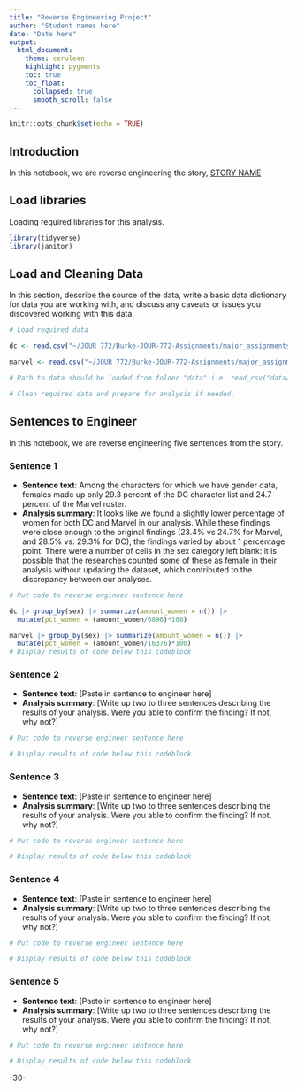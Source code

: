 ```yaml
---
title: "Reverse Engineering Project"
author: "Student names here"
date: "Date here"
output:
  html_document:
    theme: cerulean
    highlight: pygments
    toc: true
    toc_float:
      collapsed: true
      smooth_scroll: false
---
```


```r
knitr::opts_chunk$set(echo = TRUE)
```

## Introduction

In this notebook, we are reverse engineering the story, [STORY NAME](STORY%20URL)

## Load libraries

Loading required libraries for this analysis.

```r
library(tidyverse)
library(janitor)
```

## Load and Cleaning Data

In this section, describe the source of the data, write a basic data dictionary for data you are working with, and discuss any caveats or issues you discovered working with this data.

```r
# Load required data

dc <- read.csv("~/JOUR 772/Burke-JOUR-772-Assignments/major_assignments/reverse_engineering/data/dc-wikia-data.csv") |> clean_names()

marvel <- read.csv("~/JOUR 772/Burke-JOUR-772-Assignments/major_assignments/reverse_engineering/data/marvel-wikia-data.csv") |> clean_names()

# Path to data should be loaded from folder "data" i.e. read_csv("data/name_of_data.csv")

# Clean required data and prepare for analysis if needed. 


```

## Sentences to Engineer

In this notebook, we are reverse engineering five sentences from the story.

### Sentence 1

-   **Sentence text**: Among the characters for which we have gender data, females made up only 29.3 percent of the DC character list and 24.7 percent of the Marvel roster. 
-   **Analysis summary**: It looks like we found a slightly lower percentage of women for both DC and Marvel in our analysis. While these findings were close enough to the original findings (23.4% vs 24.7% for Marvel, and 28.5% vs. 29.3% for DC), the findings varied by about 1 percentage point. There were a number of cells in the sex category left blank: it is possible that the researches counted some of these as female in their analysis without updating the dataset, which contributed to the discrepancy between our analyses.

```r
# Put code to reverse engineer sentence here

dc |> group_by(sex) |> summarize(amount_women = n()) |> 
  mutate(pct_women = (amount_women/6896)*100)

marvel |> group_by(sex) |> summarize(amount_women = n()) |> 
  mutate(pct_women = (amount_women/16376)*100)
# Display results of code below this codeblock

```

### Sentence 2

-   **Sentence text**: [Paste in sentence to engineer here]
-   **Analysis summary**: [Write up two to three sentences describing the results of your analysis. Were you able to confirm the finding? If not, why not?]

```r
# Put code to reverse engineer sentence here

# Display results of code below this codeblock

```

### Sentence 3

-   **Sentence text**: [Paste in sentence to engineer here]
-   **Analysis summary**: [Write up two to three sentences describing the results of your analysis. Were you able to confirm the finding? If not, why not?]

```r
# Put code to reverse engineer sentence here

# Display results of code below this codeblock

```

### Sentence 4

-   **Sentence text**: [Paste in sentence to engineer here]
-   **Analysis summary**: [Write up two to three sentences describing the results of your analysis. Were you able to confirm the finding? If not, why not?]

```r
# Put code to reverse engineer sentence here

# Display results of code below this codeblock

```

### Sentence 5

-   **Sentence text**: [Paste in sentence to engineer here]
-   **Analysis summary**: [Write up two to three sentences describing the results of your analysis. Were you able to confirm the finding? If not, why not?]

```r
# Put code to reverse engineer sentence here

# Display results of code below this codeblock

```

-30-
